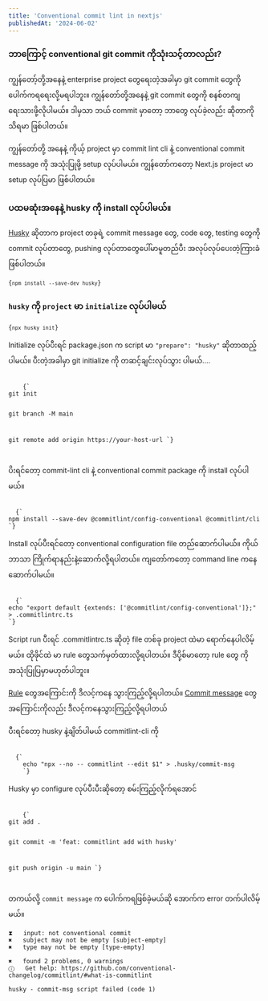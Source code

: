 ```yaml
---
title: 'Conventional commit lint in nextjs'
publishedAt: '2024-06-02'
---
```


### ဘာကြောင့် conventional git commit ကိုသုံးသင့်တာလည်း?

ကျွန်တော့်တို့အနေနဲ့ enterprise project တွေရေးတဲ့အခါမှာ git commit တွေကို ပေါက်ကရရေးလို့မရပါဘူး။
ကျွန်တော်တို့အနေနဲ့ git commit တွေကို စနစ်တကျရေးသားဖို့လိုပါမယ်။
ဒါမှသာ ဘယ် commit မှာတော့ ဘာတွေ လုပ်ခဲ့လည်း ဆိုတာကို သိရမာ ဖြစ်ပါတယ်။

ကျွန်တော်တို့ အနေနဲ့ ကိုယ့် project မှာ commit lint cli နဲ့ conventional commit message ကို အသုံးပြုဖို့
setup လုပ်ပါမယ်။ ကျွန်တော်ကတော့ Next.js project မာ setup လုပ်ပြမာ ဖြစ်ပါတယ်။

### ပထမဆုံးအနေနဲ့ husky ကို install လုပ်ပါမယ်။

[Husky](https://typicode.github.io/husky/) ဆိုတာက project တခုရဲ့ commit message တွေ, code တွေ, testing တွေကို commit လုပ်တာတွေ, pushing လုပ်တာတွေပေါ်မာမူတည်ပီး အလုပ်လုပ်ပေးတဲ့ကြားခံဖြစ်ပါတယ်။

<Code filename='shell'>{`npm install --save-dev husky`}</Code>

### `husky` ကို `project` မာ `initialize` လုပ်ပါမယ်

<Code filename='shell'>{`npx husky init`}</Code>

Initialize လုပ်ပီးရင် package.json က script မာ
`"prepare": "husky"`
ဆိုတာထည့်ပါမယ်။ ပီးတဲ့အခါမှာ git initialize ကို တဆင့်ချင်းလုပ်သွား ပါမယ်....

<Code filename="shell">
    {`
git init

git branch -M main

git remote add origin https://your-host-url
`}

</Code>

[//]: # 'git configure လုပ်ပီးရင် `npm run prepare` ဆိုတဲ့ script ကို run ပါမယ်။'

ပိးရင်တော့ commit-lint cli နဲ့ conventional commit package ကို install လုပ်ပါမယ်။

<Code filename='shell'>
  {`
npm install --save-dev @commitlint/config-conventional @commitlint/cli
`}
</Code>

Install လုပ်ပီးရင်တော့ conventional configuration file တည်ဆောက်ပါမယ််။ ကိုယ်ဘာသာ ကြိုက်ရာနည်းနဲ့ဆောက်လို့ရပါတယ်။
ကျတော်ကတော့ command line ကနေ ဆောက်ပါမယ်။

<Code filename='shell'>
  {`
echo "export default {extends: ['@commitlint/config-conventional']};" > .commitlintrc.ts
`}
</Code>

Script run ပီးရင် .commitlintrc.ts ဆိုတဲ့ file တစ်ခု project ထဲမာ ရောက်နေပါလိမ့်မယ်။
ထိုဖိုင်ထဲ မာ rule တွေသက်မှတ်ထားလို့ရပါတယ်။ ဒီပို့စ်မာတော့ rule တွေ ကို အသုံးပြုပြမှာမဟုတ်ပါဘူး။

[Rule](https://commitlint.js.org/reference/rules) တွေအကြောင်းကို ဒီလင့်ကနေ သွားကြည့်လို့ရပါတယ်။ [Commit message](https://www.conventionalcommits.org/en/v1.0.0/) တွေအကြောင်းကိုလည်း ဒီလင့်ကနေသွားကြည့်လို့ရပါတယ်

ပီးရင်တော့ husky နဲ့ချိတ်ပါမယ် commitlint-cli ကို

<Code filename='shell'>
  {`
    echo "npx --no -- commitlint --edit $1" > .husky/commit-msg
    `}
</Code>

Husky မှာ configure လုပ်ပီးပီးဆိုတော့ စမ်းကြည့်လိုက်ရအောင်

<Code filename="shell">
    {`
git add .

git commit -m 'feat: commitlint add with husky'

git push origin -u main
`}

</Code>

တကယ်လို့ `commit message` က ပေါက်ကရဖြစ်ခဲ့မယ်ဆို အောက်က error တက်ပါလိမ့်မယ်။

```shell
⧗   input: not conventional commit
✖   subject may not be empty [subject-empty]
✖   type may not be empty [type-empty]

✖   found 2 problems, 0 warnings
ⓘ   Get help: https://github.com/conventional-changelog/commitlint/#what-is-commitlint

husky - commit-msg script failed (code 1)
```
